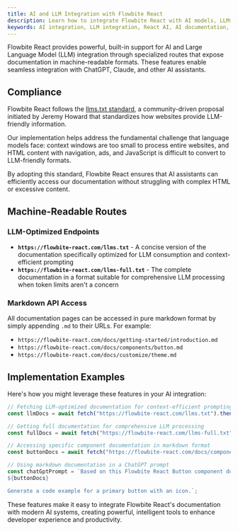 ```yaml
---
title: AI and LLM Integration with Flowbite React
description: Learn how to integrate Flowbite React with AI models, LLMs, and chatbots using our specialized documentation routes and markdown accessibility features
keywords: AI integration, LLM integration, React AI, AI documentation, ChatGPT integration, AI components, language models, machine learning, documentation API, markdown API
---
```


Flowbite React provides powerful, built-in support for AI and Large Language Model (LLM) integration through specialized routes that expose documentation in machine-readable formats. These features enable seamless integration with ChatGPT, Claude, and other AI assistants.

## Compliance

Flowbite React follows the [llms.txt standard](https://llmstxt.org/), a community-driven proposal initiated by Jeremy Howard that standardizes how websites provide LLM-friendly information.

Our implementation helps address the fundamental challenge that language models face: context windows are too small to process entire websites, and HTML content with navigation, ads, and JavaScript is difficult to convert to LLM-friendly formats.

By adopting this standard, Flowbite React ensures that AI assistants can efficiently access our documentation without struggling with complex HTML or excessive content.

## Machine-Readable Routes

### LLM-Optimized Endpoints

- **`https://flowbite-react.com/llms.txt`** - A concise version of the documentation specifically optimized for LLM consumption and context-efficient prompting
- **`https://flowbite-react.com/llms-full.txt`** - The complete documentation in a format suitable for comprehensive LLM processing when token limits aren't a concern

### Markdown API Access

All documentation pages can be accessed in pure markdown format by simply appending `.md` to their URLs. For example:

- `https://flowbite-react.com/docs/getting-started/introduction.md`
- `https://flowbite-react.com/docs/components/button.md`
- `https://flowbite-react.com/docs/customize/theme.md`

## Implementation Examples

Here's how you might leverage these features in your AI integration:

```ts
// Fetching LLM-optimized documentation for context-efficient prompting
const llmDocs = await fetch("https://flowbite-react.com/llms.txt").then((res) => res.text());

// Getting full documentation for comprehensive LLM processing
const fullDocs = await fetch("https://flowbite-react.com/llms-full.txt").then((res) => res.text());

// Accessing specific component documentation in markdown format
const buttonDocs = await fetch("https://flowbite-react.com/docs/components/button.md").then((res) => res.text());

// Using markdown documentation in a ChatGPT prompt
const chatGptPrompt = `Based on this Flowbite React Button component documentation:
${buttonDocs}

Generate a code example for a primary button with an icon.`;
```

These features make it easy to integrate Flowbite React's documentation with modern AI systems, creating powerful, intelligent tools to enhance developer experience and productivity.
